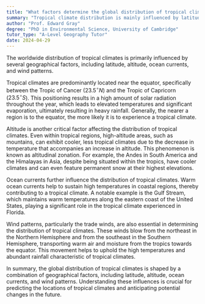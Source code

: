 ```yaml
---
title: "What factors determine the global distribution of tropical climates?"
summary: "Tropical climate distribution is mainly influenced by latitude, altitude, ocean currents, and wind patterns, shaping the global climate landscape."
author: "Prof. Edward Gray"
degree: "PhD in Environmental Science, University of Cambridge"
tutor_type: "A-Level Geography Tutor"
date: 2024-04-29
---
```


The worldwide distribution of tropical climates is primarily influenced by several geographical factors, including latitude, altitude, ocean currents, and wind patterns.

Tropical climates are predominantly located near the equator, specifically between the Tropic of Cancer ($23.5^\circ N$) and the Tropic of Capricorn ($23.5^\circ S$). This positioning results in a high amount of solar radiation throughout the year, which leads to elevated temperatures and significant evaporation, ultimately resulting in heavy rainfall. Generally, the nearer a region is to the equator, the more likely it is to experience a tropical climate.

Altitude is another critical factor affecting the distribution of tropical climates. Even within tropical regions, high-altitude areas, such as mountains, can exhibit cooler, less tropical climates due to the decrease in temperature that accompanies an increase in altitude. This phenomenon is known as altitudinal zonation. For example, the Andes in South America and the Himalayas in Asia, despite being situated within the tropics, have cooler climates and can even feature permanent snow at their highest elevations.

Ocean currents further influence the distribution of tropical climates. Warm ocean currents help to sustain high temperatures in coastal regions, thereby contributing to a tropical climate. A notable example is the Gulf Stream, which maintains warm temperatures along the eastern coast of the United States, playing a significant role in the tropical climate experienced in Florida.

Wind patterns, particularly the trade winds, are also essential in determining the distribution of tropical climates. These winds blow from the northeast in the Northern Hemisphere and from the southeast in the Southern Hemisphere, transporting warm air and moisture from the tropics towards the equator. This movement helps to uphold the high temperatures and abundant rainfall characteristic of tropical climates.

In summary, the global distribution of tropical climates is shaped by a combination of geographical factors, including latitude, altitude, ocean currents, and wind patterns. Understanding these influences is crucial for predicting the locations of tropical climates and anticipating potential changes in the future.
    